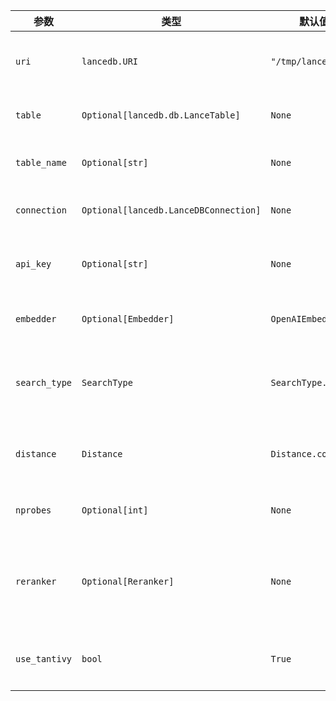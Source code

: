 | 参数 | 类型 | 默认值 | 描述 |
| --------- | ---- | ------- | ----------- |
| `uri` | `lancedb.URI` | `"/tmp/lancedb"` | LanceDB的URI路径或连接字符串 |
| `table` | `Optional[lancedb.db.LanceTable]` | `None` | 预配置的LanceDB表实例 |
| `table_name` | `Optional[str]` | `None` | 存储向量和元数据的表名称 |
| `connection` | `Optional[lancedb.LanceDBConnection]` | `None` | 预配置的LanceDB连接 |
| `api_key` | `Optional[str]` | `None` | 用于LanceDB云认证的API密钥 |
| `embedder` | `Optional[Embedder]` | `OpenAIEmbedder()` | 用于生成嵌入的嵌入器实例 |
| `search_type` | `SearchType` | `SearchType.vector` | 执行的搜索类型（向量、关键词或混合） |
| `distance` | `Distance` | `Distance.cosine` | 相似性搜索使用的距离度量标准 |
| `nprobes` | `Optional[int]` | `None` | 近似最近邻搜索的探针数量 |
| `reranker` | `Optional[Reranker]` | `None` | 可选的重排序器实例，用于对搜索结果重新排序 |
| `use_tantivy` | `bool` | `True` | 是否使用Tantivy进行全文搜索索引 |